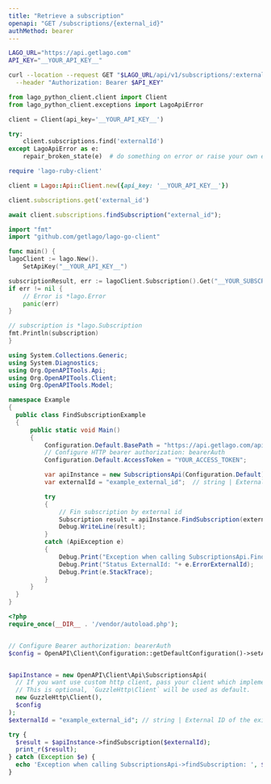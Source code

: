 ```yaml
---
title: "Retrieve a subscription"
openapi: "GET /subscriptions/{external_id}"
authMethod: bearer
---
```


<RequestExample>

```bash cURL
LAGO_URL="https://api.getlago.com"
API_KEY="__YOUR_API_KEY__"

curl --location --request GET "$LAGO_URL/api/v1/subscriptions/:external_id" \
  --header "Authorization: Bearer $API_KEY"
```

```python Python
from lago_python_client.client import Client
from lago_python_client.exceptions import LagoApiError

client = Client(api_key='__YOUR_API_KEY__')

try:
    client.subscriptions.find('externalId')
except LagoApiError as e:
    repair_broken_state(e)  # do something on error or raise your own exception
```

```ruby Ruby
require 'lago-ruby-client'

client = Lago::Api::Client.new({api_key: '__YOUR_API_KEY__'})

client.subscriptions.get('external_id')
```

```js Javascript
await client.subscriptions.findSubscription("external_id");
```

```go Go
import "fmt"
import "github.com/getlago/lago-go-client"

func main() {
lagoClient := lago.New().
    SetApiKey("__YOUR_API_KEY__")

subscriptionResult, err := lagoClient.Subscription().Get("__YOUR_SUBSCRIPTION_EXTERNAL_ID__")
if err != nil {
    // Error is *lago.Error
    panic(err)
}

// subscription is *lago.Subscription
fmt.Println(subscription)
}
```

```csharp C#
using System.Collections.Generic;
using System.Diagnostics;
using Org.OpenAPITools.Api;
using Org.OpenAPITools.Client;
using Org.OpenAPITools.Model;

namespace Example
{
  public class FindSubscriptionExample
  {
      public static void Main()
      {
          Configuration.Default.BasePath = "https://api.getlago.com/api/v1";
          // Configure HTTP bearer authorization: bearerAuth
          Configuration.Default.AccessToken = "YOUR_ACCESS_TOKEN";

          var apiInstance = new SubscriptionsApi(Configuration.Default);
          var externalId = "example_external_id";  // string | External ID of the existing subscription

          try
          {
              // Fin subscription by external id
              Subscription result = apiInstance.FindSubscription(externalId);
              Debug.WriteLine(result);
          }
          catch (ApiException e)
          {
              Debug.Print("Exception when calling SubscriptionsApi.FindSubscription: " + e.Message );
              Debug.Print("Status ExternalId: "+ e.ErrorExternalId);
              Debug.Print(e.StackTrace);
          }
      }
  }
}
```

```php PHP
<?php
require_once(__DIR__ . '/vendor/autoload.php');


// Configure Bearer authorization: bearerAuth
$config = OpenAPI\Client\Configuration::getDefaultConfiguration()->setAccessToken('YOUR_ACCESS_TOKEN');


$apiInstance = new OpenAPI\Client\Api\SubscriptionsApi(
  // If you want use custom http client, pass your client which implements `GuzzleHttp\ClientInterface`.
  // This is optional, `GuzzleHttp\Client` will be used as default.
  new GuzzleHttp\Client(),
  $config
);
$externalId = "example_external_id"; // string | External ID of the existing subscription

try {
  $result = $apiInstance->findSubscription($externalId);
  print_r($result);
} catch (Exception $e) {
  echo 'Exception when calling SubscriptionsApi->findSubscription: ', $e->getMessage(), PHP_EOL;
}
```

</RequestExample>
